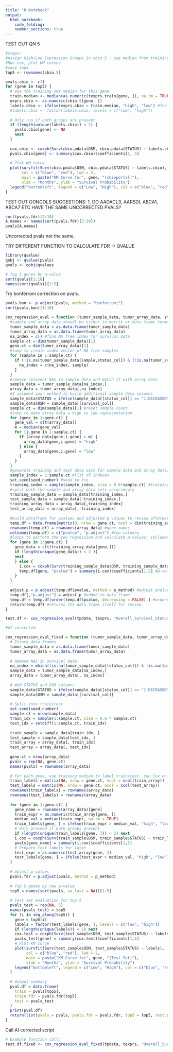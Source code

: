 ---
title: "R Notebook"
output: 
  html_notebook:
    code_folding: 
    number_sections: true
---
TEST OUT QN 5

```{r}
#steps:
#Assign High/Low Expression Groups in cbio.5 - use median from training set
#Run cox, plot KM curves
#save top5
top5 <- rownames(cbio.5)

pvals.cbio <- c()
for (gene in top5) {
  # Use the training set median for this gene
  train.median <- median(as.numeric(texprs.train[gene, ]), na.rm = TRUE)
  exprs.cbio <- as.numeric(cbio.5[gene, ])
  labels.cbio <- ifelse(exprs.cbio > train.median, "high", "low") #for all 1082 samples
  #labels.cbio <- factor(labels.cbio, levels = c("low", "high"))
  
  # Only run if both groups are present
  if (length(unique(labels.cbio)) < 2) {
    pvals.cbio[gene] <- NA
    next
  }
  
  cox.cbio <- coxph(Surv(cbio.pdata$OSM, cbio.pdata$STATUS) ~ labels.cbio)
  pvals.cbio[gene] <- summary(cox.cbio)$coefficients[1, 5]
  
  # Plot KM curve
  plot(survfit(Surv(cbio.pdata$OSM, cbio.pdata$STATUS) ~ labels.cbio),
       col = c("blue", "red"), lwd = 2,
       main = paste("KM Curve for", gene, "(cbioportal)"),
       xlab = "Months", ylab = "Survival Probability")
  legend("bottomleft", legend = c("Low", "High"), col = c("blue", "red"), lwd = 2)
}

```
TEST OUT GONGOLS SUGGESTIONS:
1. DO AADACL3, AARSDI, ABCA1, ABCA7 ETC HAVE THE SAME UNCORRECTED PVALS?
```{r}
sort(pvals.fdr)[2:10]
A.names <- names(sort(pvals.fdr)[2:10])
pvals[A.names]
```
Uncorrected pvals not the same. 

TRY DIFFERENT FUNCTION TO CALCULATE FDR -> QVALUE
```{r}
library(qvalue)
qobj <- qvalue(pvals)
qvals <- qobj$qvalues

# Top 5 genes by q-value
sort(qvals)[1:10]
names(sort(qvals))[1:5]
```


Try bonferroni correction on pvals.
```{r}
pvals.bon <- p.adjust(pvals, method = "bonferroni")
sort(pvals.bon)[1:10]
```
```{r}
cox_regression_eval = function (tumor_sample_data, tumor_array_data, status_col, survival_col, seed_number, p_method) {
  #sample and array data shoudl be either in matrix or data frame format but I convert to DF here just in cases
  tumor_sample_data = as.data.frame(tumor_sample_data)
  tumor_array_data = as.data.frame(tumor_array_data)
  na_index = c() #find NA free index for survival data
  sample.ct = dim(tumor_sample_data)[1]
  gene.ct = dim(tumor_array_data)[1]
  #loop to create index vector of NA free samples
  for (sample in 1:sample.ct) {
    if (!is.na(tumor_sample_data[sample,status_col]) & (!is.na(tumor_sample_data[sample,survival_col]))) {
      na_index = c(na_index, sample)
    }
  }
  #remove relevent NAs in sample data and match it with array data
  sample_data = tumor_sample_data[na_index,]
  array_data = tumor_array_data[,na_index]
  #I assumed your method to build additional sample data columns
  sample_data$STATUS = ifelse(sample_data[[status_col]] == "1:DECEASED", 1, 0)
  sample_data$OSM = sample_data[[survival_col]]
  sample.ct = dim(sample_data)[1] #reset sample count
  #loop to make array data a high vs low representation 
  for (gene in 1:gene.ct) {
    gene_val = c(t(array_data))
    m = median(gene_val) 
    for (i.gene in 1:sample.ct) {
      if (array_data[gene,i.gene] > m) {
        array_data[gene,i.gene] = "high"
      } else {
        array_data[gene,i.gene] = "low"
      }
    }
  }
  #generate training and test data sets for sample data and array data; could add additional code at the end to evaluate the models on the test sets if you wish, just comment the current return(temp.df)
  sample_index = 1:sample.ct #list of indexes
  set.seed(seed_number) #seed to fix
  training_index = sample(sample_index, size = 0.6*sample.ct) #training index and test index is the remaining indexes
  #split both the sample and array data sets accoridngly
  training_sample_data = sample_data[training_index,]
  test_sample_data = sample_data[-training_index,]
  training_array_data = array_data[,training_index]
  test_array_data = array_data[,-training_index]
  
  #build dataframe for pvalues and adjusted p-values to review afterword 
  temp.df = data.frame(matrix(0, nrow = gene.ct, ncol = dim(training_array_data)[2]))
  rownames(temp.df) = rownames(array_data) #gene names
  colnames(temp.df) = c("pvalue", "p.adjust") #two columns
  #loops to perform the cox regression and calculate p-values; included your required must have both high and low samples 
  for (gene in 1:gene.ct) {
    gene_data = c(t(training_array_data[gene,]))
    if (length(unique(gene_data)) < 2 ){
    next
    } else {
      i.cox = coxph(Surv(training_sample_data$OSM, training_sample_data$STATUS) ~ gene_data) #model
      temp.df[gene, "pvalue"] = summary(i.cox)$coefficients[1,5] #p-value
    }
  }
  
  adjust.p = p.adjust(temp.df$pvalue, method = p_method) #adjust pvalue vector
  temp.df[,"p.adjust"] = adjust.p #added to data frame
  temp.df = temp.df[order(temp.df$pvalue, decreasing = FALSE),] #ordered specifically by p-value to avoid adjustments nullifying differences between genes.  Never encountered p-value order not matching adjusted p-value order
  return(temp.df) #returns the data frame itself for review 
}

```

```{r}
test.df <- cox_regression_eval(tpdata, texprs, "Overall_Survival_Status", "Overall_Survival_Months", 1, "fdr")
```
```{r}
#AI corrected

cox_regression_eval_fixed = function (tumor_sample_data, tumor_array_data, status_col, survival_col, seed_number, p_method) {
  # Ensure data frames
  tumor_sample_data = as.data.frame(tumor_sample_data)
  tumor_array_data = as.data.frame(tumor_array_data)
  
  # Remove NAs in survival data
  na_index = which(!is.na(tumor_sample_data[[status_col]]) & !is.na(tumor_sample_data[[survival_col]]))
  sample_data = tumor_sample_data[na_index,]
  array_data = tumor_array_data[, na_index]
  
  # Add STATUS and OSM columns
  sample_data$STATUS = ifelse(sample_data[[status_col]] == "1:DECEASED", 1, 0)
  sample_data$OSM = sample_data[[survival_col]]
  
  # Split into train/test
  set.seed(seed_number)
  sample.ct = nrow(sample_data)
  train_idx = sample(1:sample.ct, size = 0.6 * sample.ct)
  test_idx = setdiff(1:sample.ct, train_idx)
  
  train_sample = sample_data[train_idx, ]
  test_sample = sample_data[test_idx, ]
  train_array = array_data[, train_idx]
  test_array = array_data[, test_idx]
  
  gene.ct = nrow(array_data)
  pvals = rep(NA, gene.ct)
  names(pvals) = rownames(array_data)
  
  # For each gene, use training median to label train/test, run Cox on train
  train_labels = matrix(NA, nrow = gene.ct, ncol = ncol(train_array))
  test_labels = matrix(NA, nrow = gene.ct, ncol = ncol(test_array))
  rownames(train_labels) = rownames(array_data)
  rownames(test_labels) = rownames(array_data)
  
  for (gene in 1:gene.ct) {
    gene_name = rownames(array_data)[gene]
    train_expr = as.numeric(train_array[gene, ])
    median_val = median(train_expr, na.rm = TRUE)
    train_labels[gene, ] = ifelse(train_expr > median_val, "high", "low")
    # Only proceed if both groups present
    if (length(unique(train_labels[gene, ])) < 2) next
    i.cox = coxph(Surv(train_sample$OSM, train_sample$STATUS) ~ train_labels[gene, ])
    pvals[gene_name] = summary(i.cox)$coefficients[1,5]
    # Prepare test labels for later
    test_expr = as.numeric(test_array[gene, ])
    test_labels[gene, ] = ifelse(test_expr > median_val, "high", "low")
  }
  
  # Adjust p-values
  pvals.fdr = p.adjust(pvals, method = p_method)
  
  # Top 5 genes by raw p-value
  top5 = names(sort(pvals, na.last = NA))[1:5]
  
  # Test set evaluation for top 5
  pvals_test = rep(NA, 5)
  names(pvals_test) = top5
  for (i in seq_along(top5)) {
    gene = top5[i]
    labels = factor(test_labels[gene, ], levels = c("low", "high"))
    if (length(unique(labels)) < 2) next
    cox.test = coxph(Surv(test_sample$OSM, test_sample$STATUS) ~ labels)
    pvals_test[gene] = summary(cox.test)$coefficients[1,5]
    # Plot KM curve
    plot(survfit(Surv(test_sample$OSM, test_sample$STATUS) ~ labels),
         col = c("blue", "red"), lwd = 2,
         main = paste("KM Curve for", gene, "(Test Set)"),
         xlab = "Months", ylab = "Survival Probability")
    legend("bottomleft", legend = c("Low", "High"), col = c("blue", "red"), lwd = 2)
  }
  
  # Output summary
  pval.df = data.frame(
    train = pvals[top5],
    train.fdr = pvals.fdr[top5],
    test = pvals_test
  )
  print(pval.df)
  return(list(pvals = pvals, pvals.fdr = pvals.fdr, top5 = top5, test.pvals = pvals_test, summary = pval.df))
}


```
Call AI corrected script
```{r}
# Example function call:
test.df.fixed <- cox_regression_eval_fixed(tpdata, texprs, "Overall_Survival_Status", "Overall_Survival_Months", 1, "fdr")
```

